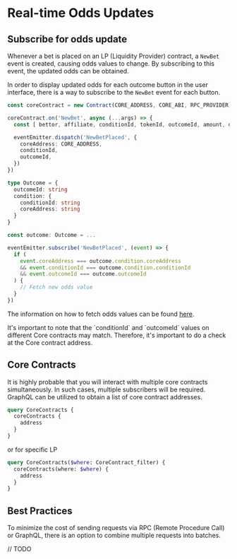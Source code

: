 
# Real-time Odds Updates

## Subscribe for odds update

Whenever a bet is placed on an LP (Liquidity Provider) contract, a `NewBet` event is created, causing odds values to change.
By subscribing to this event, the updated odds can be obtained.

In order to display updated odds for each outcome button in the user interface, there is a way to subscribe to
the `NewBet` event for each button.

```ts copy filename="subscriber.ts"
const coreContract = new Contract(CORE_ADDRESS, CORE_ABI, RPC_PROVIDER)

coreContract.on('NewBet', async (...args) => {
  const [ bettor, affiliate, conditionId, tokenId, outcomeId, amount, odds, funds ] = args

  eventEmitter.dispatch('NewBetPlaced', {
    coreAddress: CORE_ADDRESS,
    conditionId,
    outcomeId,
  })
})
```

```ts copy filename="OutcomeButton.ts"
type Outcome = {
  outcomeId: string
  condition: {
    conditionId: string
    coreAddress: string
  }
}

const outcome: Outcome = ...

eventEmitter.subscribe('NewBetPlaced', (event) => {
  if (
    event.coreAddress === outcome.condition.coreAddress
    && event.conditionId === outcome.condition.conditionId
    && event.outcomeId === outcome.outcomeId
  ) {
    // Fetch new odds value
  }
})
```

The information on how to fetch odds values can be found [here](/build-own-app/guides/fetch-odds-values).

<Callout type="warning" emoji="⚠️">
  It's important to note that the `conditionId` and `outcomeId` values on different Core contracts may match.
  Therefore, it's important to do a check at the Core contract address.
</Callout>


## Core Contracts

It is highly probable that you will interact with multiple core contracts simultaneously. In such cases, multiple
subscribers will be required. GraphQL can be utilized to obtain a list of core contract addresses.

```graphql copy
query CoreContracts {
  coreContracts {
    address
  }
}
```

or for specific LP

```graphql copy
query CoreContracts($where: CoreContract_filter) {
  coreContracts(where: $where) {
    address
  }
}
```


## Best Practices

To minimize the cost of sending requests via RPC (Remote Procedure Call) or GraphQL, there is an option to combine
multiple requests into batches.

<Callout type="info" emoji="️">
  // TODO
</Callout>
